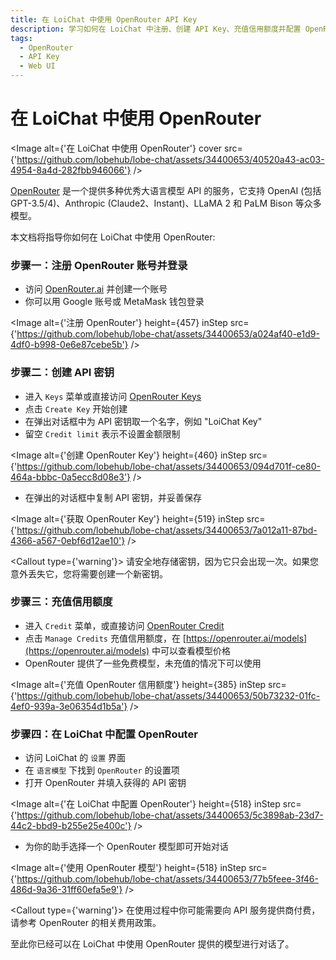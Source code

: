 ```yaml
---
title: 在 LoiChat 中使用 OpenRouter API Key
description: 学习如何在 LoiChat 中注册、创建 API Key、充值信用额度并配置 OpenRouter，以便开始使用多种优秀大语言模型 API。
tags:
  - OpenRouter
  - API Key
  - Web UI
---
```


# 在 LoiChat 中使用 OpenRouter

<Image
  alt={'在 LoiChat 中使用 OpenRouter'}
  cover
  src={'https://github.com/lobehub/lobe-chat/assets/34400653/40520a43-ac03-4954-8a4d-282fbb946066'}
/>

[OpenRouter](https://openrouter.ai/) 是一个提供多种优秀大语言模型 API 的服务，它支持 OpenAI (包括 GPT-3.5/4)、Anthropic (Claude2、Instant)、LLaMA 2 和 PaLM Bison 等众多模型。

本文档将指导你如何在 LoiChat 中使用 OpenRouter:

<Steps>

### 步骤一：注册 OpenRouter 账号并登录

- 访问 [OpenRouter.ai](https://openrouter.ai/) 并创建一个账号
- 你可以用 Google 账号或 MetaMask 钱包登录

<Image
  alt={'注册 OpenRouter'}
  height={457}
  inStep
  src={'https://github.com/lobehub/lobe-chat/assets/34400653/a024af40-e1d9-4df0-b998-0e6e87cebe5b'}
/>

### 步骤二：创建 API 密钥

- 进入 `Keys` 菜单或直接访问 [OpenRouter Keys](https://openrouter.ai/keys)
- 点击 `Create Key` 开始创建
- 在弹出对话框中为 API 密钥取一个名字，例如 "LoiChat Key"
- 留空 `Credit limit` 表示不设置金额限制

<Image
  alt={'创建 OpenRouter Key'}
  height={460}
  inStep
  src={'https://github.com/lobehub/lobe-chat/assets/34400653/094d701f-ce80-464a-bbbc-0a5ecc8d08e3'}
/>

- 在弹出的对话框中复制 API 密钥，并妥善保存

<Image
  alt={'获取 OpenRouter Key'}
  height={519}
  inStep
  src={'https://github.com/lobehub/lobe-chat/assets/34400653/7a012a11-87bd-4366-a567-0ebf6d12ae10'}
/>

<Callout type={'warning'}>
  请安全地存储密钥，因为它只会出现一次。如果您意外丢失它，您将需要创建一个新密钥。
</Callout>

### 步骤三：充值信用额度

- 进入 `Credit` 菜单，或直接访问 [OpenRouter Credit](https://openrouter.ai/credits)
- 点击 `Manage Credits` 充值信用额度，在 [https://openrouter.ai/models](https://openrouter.ai/models) 中可以查看模型价格
- OpenRouter 提供了一些免费模型，未充值的情况下可以使用

<Image
  alt={'充值 OpenRouter 信用额度'}
  height={385}
  inStep
  src={'https://github.com/lobehub/lobe-chat/assets/34400653/50b73232-01fc-4ef0-939a-3e06354d1b5a'}
/>

### 步骤四：在 LoiChat 中配置 OpenRouter

- 访问 LoiChat 的 `设置` 界面
- 在 `语言模型` 下找到 `OpenRouter` 的设置项
- 打开 OpenRouter 并填入获得的 API 密钥

<Image
  alt={'在 LoiChat 中配置 OpenRouter'}
  height={518}
  inStep
  src={'https://github.com/lobehub/lobe-chat/assets/34400653/5c3898ab-23d7-44c2-bbd9-b255e25e400c'}
/>

- 为你的助手选择一个 OpenRouter 模型即可开始对话

<Image
  alt={'使用 OpenRouter 模型'}
  height={518}
  inStep
  src={'https://github.com/lobehub/lobe-chat/assets/34400653/77b5feee-3f46-486d-9a36-31ff60efa5e9'}
/>

<Callout type={'warning'}>
  在使用过程中你可能需要向 API 服务提供商付费，请参考 OpenRouter 的相关费用政策。
</Callout>

</Steps>

至此你已经可以在 LoiChat 中使用 OpenRouter 提供的模型进行对话了。
